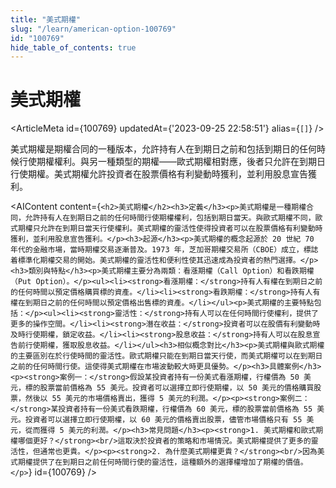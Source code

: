 ```yaml
---
title: "美式期權"
slug: "/learn/american-option-100769"
id: "100769"
hide_table_of_contents: true
---
```



# 美式期權

<ArticleMeta id={100769} updatedAt={'2023-09-25 22:58:51'} alias={`[]`} />
<div className='border-solid border-b border-t-0 my-4 border-[var(--ifm-color-gray-300)]' />

美式期權是期權合同的一種版本，允許持有人在到期日之前和包括到期日的任何時候行使期權權利。與另一種類型的期權——歐式期權相對應，後者只允許在到期日行使期權。美式期權允許投資者在股票價格有利變動時獲利，並利用股息宣告獲利。

<AIContent content={`<h2>美式期權</h2><h3>定義</h3><p>美式期權是一種期權合同，允許持有人在到期日之前的任何時間行使期權權利，包括到期日當天。與歐式期權不同，歐式期權只允許在到期日當天行使權利。美式期權的靈活性使得投資者可以在股票價格有利變動時獲利，並利用股息宣告獲利。</p><h3>起源</h3><p>美式期權的概念起源於 20 世紀 70 年代的金融市場，當時期權交易逐漸普及。1973 年，芝加哥期權交易所（CBOE）成立，標誌着標準化期權交易的開始。美式期權的靈活性和便利性使其迅速成為投資者的熱門選擇。</p><h3>類別與特點</h3><p>美式期權主要分為兩類：看漲期權（Call Option）和看跌期權（Put Option）。</p><ul><li><strong>看漲期權：</strong>持有人有權在到期日之前的任何時間以預定價格購買標的資產。</li><li><strong>看跌期權：</strong>持有人有權在到期日之前的任何時間以預定價格出售標的資產。</li></ul><p>美式期權的主要特點包括：</p><ul><li><strong>靈活性：</strong>持有人可以在任何時間行使權利，提供了更多的操作空間。</li><li><strong>潛在收益：</strong>投資者可以在股價有利變動時及時行使期權，鎖定收益。</li><li><strong>股息收益：</strong>持有人可以在股息宣告前行使期權，獲取股息收益。</li></ul><h3>相似概念對比</h3><p>美式期權與歐式期權的主要區別在於行使時間的靈活性。歐式期權只能在到期日當天行使，而美式期權可以在到期日之前的任何時間行使。這使得美式期權在市場波動較大時更具優勢。</p><h3>具體案例</h3><p><strong>案例一：</strong>假設某投資者持有一份美式看漲期權，行權價為 50 美元，標的股票當前價格為 55 美元。投資者可以選擇立即行使期權，以 50 美元的價格購買股票，然後以 55 美元的市場價格賣出，獲得 5 美元的利潤。</p><p><strong>案例二：</strong>某投資者持有一份美式看跌期權，行權價為 60 美元，標的股票當前價格為 55 美元。投資者可以選擇立即行使期權，以 60 美元的價格賣出股票，儘管市場價格只有 55 美元，從而獲得 5 美元的利潤。</p><h3>常見問題</h3><p><strong>1. 美式期權和歐式期權哪個更好？</strong><br/>這取決於投資者的策略和市場情況。美式期權提供了更多的靈活性，但通常也更貴。</p><p><strong>2. 為什麼美式期權更貴？</strong><br/>因為美式期權提供了在到期日之前任何時間行使的靈活性，這種額外的選擇權增加了期權的價值。</p>`} id={100769} />
